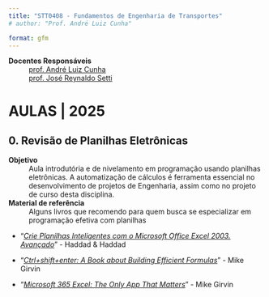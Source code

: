 ```yaml
---
title: "STT0408 - Fundamentos de Engenharia de Transportes"
# author: "Prof. André Luiz Cunha"

format: gfm
---
```


<!-- # STT0408 - Fundamentos de Engenharia de Transportes -->

**Docentes Responsáveis**
: [prof. André Luiz Cunha](https://scholar.google.com/citations?hl=pt-BR&user=HI0CQJMAAAAJ&view_op=list_works&authuser=1&sortby=pubdate)    
[prof. José Reynaldo Setti](https://scholar.google.com/citations?hl=pt-BR&user=dhzpfA0AAAAJ&view_op=list_works&authuser=1&sortby=pubdate)

# AULAS | 2025

## 0. Revisão de Planilhas Eletrônicas

**Objetivo**
: Aula introdutória e de nivelamento em programação usando planilhas eletrônicas. A automatização de cálculos é ferramenta essencial no desenvolvimento de projetos de Engenharia, assim como no projeto de curso desta disciplina.   


**Material de referência**
: Alguns livros que recomendo para quem busca se especializar em programação efetiva com planilhas

- "*[Crie Planilhas Inteligentes com o Microsoft Office Excel 2003. Avançado](https://www.amazon.com.br/Planilhas-Inteligentes-Microsoft-Office-Avan%C3%A7ado/dp/8571949921)*" - Haddad & Haddad

- "*[Ctrl+shift+enter: A Book about Building Efficient Formulas](https://www.amazon.com/Shift-Enter-Mastering-Excel-Formulas/dp/1615470077)*" - Mike Girvin

- "*[Microsoft 365 Excel: The Only App That Matters](https://www.amazon.com/Microsoft-365-Excel-Calculations-Analytics/dp/1615470700)*" - Mike Girvin
